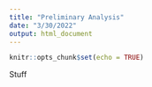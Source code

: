 ```yaml
---
title: "Preliminary Analysis"
date: "3/30/2022"
output: html_document
---
```


```r
knitr::opts_chunk$set(echo = TRUE)
```

Stuff